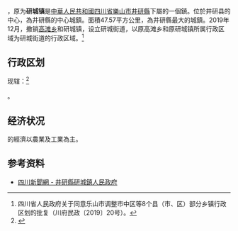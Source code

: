 {{中国乡级行政区
| 景观照片文件名 = 
| 景观照片描述 = 
| 政府驻地 = 民主街7号
}}
'''{{PAGENAMEBASE}}'''，原为'''研城镇'''是[[中華人民共和國|中華人民共和國]][[四川省|四川省]][[樂山市|樂山市]][[井研縣|井研縣]]下屬的一個鎮。位於井研县的中心，為井研縣的中心城鎮。面積47.57平方公里，為井研縣最大的城鎮。2019年12月，撤销[[高滩乡|高滩乡]]和研城镇，设立研城街道，以原高滩乡和原研城镇所属行政区域为研城街道的行政区域。<ref>四川省人民政府关于同意乐山市调整市中区等8个县（市、区）部分乡镇行政区划的批复（川府民政〔2019〕20号）。</ref>

==行政区划==
{{PAGENAMEBASE}}现辖：<ref>{{PRC admin/ref sgc|51/11/24/100/000}}</ref>

{{PRC admin/children|51/11/24/100/000}}。

==经济状况==
{{PAGENAMEBASE}}的經濟以農業及工業為主。

==参考资料==
{{reflist}}
* [http://www.newssc.org/gb/Newssc/wssc/dzjg/userobject1ai280023.html 四川新聞網 - 井研縣研城鎮人民政府] {{Wayback|url=http://www.newssc.org/gb/Newssc/wssc/dzjg/userobject1ai280023.html |date=20051201000222 }}

{{PRC admin/navcat|51/11/24/100/000}}
